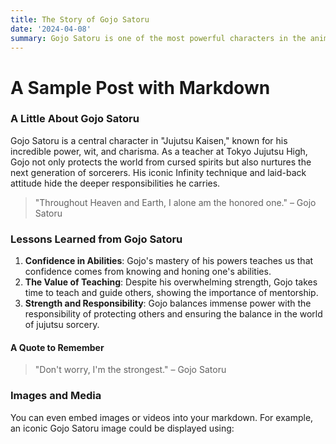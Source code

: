 ```yaml
---
title: The Story of Gojo Satoru
date: '2024-04-08'
summary: Gojo Satoru is one of the most powerful characters in the anime world, and his journey mixes strength, wit, and charm that fans adore.
---
```


# A Sample Post with Markdown

### A Little About Gojo Satoru

Gojo Satoru is a central character in "Jujutsu Kaisen," known for his incredible power, wit, and charisma. As a teacher at Tokyo Jujutsu High, Gojo not only protects the world from cursed spirits but also nurtures the next generation of sorcerers. His iconic Infinity technique and laid-back attitude hide the deeper responsibilities he carries.

> "Throughout Heaven and Earth, I alone am the honored one." – Gojo Satoru

### Lessons Learned from Gojo Satoru

1. **Confidence in Abilities**: Gojo's mastery of his powers teaches us that confidence comes from knowing and honing one's abilities.
2. **The Value of Teaching**: Despite his overwhelming strength, Gojo takes time to teach and guide others, showing the importance of mentorship.
3. **Strength and Responsibility**: Gojo balances immense power with the responsibility of protecting others and ensuring the balance in the world of jujutsu sorcery.

#### A Quote to Remember

> "Don't worry, I'm the strongest." – Gojo Satoru

### Images and Media

You can even embed images or videos into your markdown. For example, an iconic Gojo Satoru image could be displayed using:
